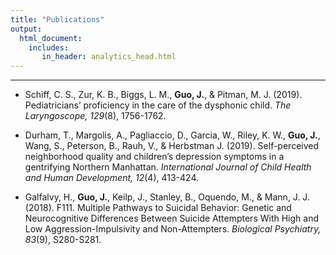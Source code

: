 ```yaml
---
title: "Publications"
output: 
  html_document:
    includes:
       in_header: analytics_head.html
---
```


<link rel="stylesheet" href="academicons.css"/>
<link rel="stylesheet" href="styles.css" type="text/css"/>

***

<p>

<!-- * Wang, Y., Perera, F., __Guo, J.__, Wheelock, K., Durham, T., Ross, Z., Ananth, C. V., Baccarelli, A., Wang, S., & Herbstman, J. (in press). A methodological pipeline to generate an epigenetic marker of prenatal exposure to air pollution indicators. _Epigenetics_. -->

* Schiff, C. S., Zur, K. B., Biggs, L. M., __Guo, J.__, & Pitman, M. J. (2019). Pediatricians’ proficiency in the care of the dysphonic child. _The Laryngoscope, 129_(8), 1756-1762.

* Durham, T., Margolis, A., Pagliaccio, D., Garcia, W., Riley, K. W., __Guo, J.__, Wang, S., Peterson, B., Rauh, V., & Herbstman J. (2019). Self-perceived neighborhood quality and children's depression symptoms in a gentrifying Northern Manhattan. _International Journal of Child Health and Human Development, 12_(4), 413-424.

* Galfalvy, H., __Guo, J.__, Keilp, J., Stanley, B., Oquendo, M., & Mann, J. J. (2018). F111. Multiple Pathways to Suicidal Behavior: Genetic and Neurocognitive Differences Between Suicide Attempters With High and Low Aggression-Impulsivity and Non-Attempters. _Biological Psychiatry, 83_(9), S280-S281.

</p>




